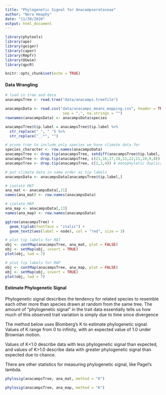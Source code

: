 ```yaml
---
title: "Phylogenetic Signal for Anacampserotaceae"
author: "Nora Heaphy"
date: "11/30/2020"
output: html_document
---
```


```r

library(phytools)
library(ape)
library(geiger)
library(caper)
library(Rmpfr)
library(OUwie)
library(qpcR)

knitr::opts_chunk$set(echo = TRUE)

```


#### Data Wrangling

```r

# load in tree and data
anacampsTree <- read.tree("data/anacamps.treefile")

anacampsData <- read.csv("data/anacamps_means_mapping.csv", header = TRUE, 
                          sep = ",", na.strings = "") 
rownames(anacampsData) <- anacampsData$species

anacampsTree$tip.label = anacampsTree$tip.label %>%
  str_replace("_", " ") %>%
  str_replace("_.*", "")

# prune tree to include only species we have climate data for
species_character <- row.names(anacampsData) 
anacampsTree <- drop.tip(anacampsTree, setdiff(anacampsTree$tip.label, species_character))
anacampsTree <- drop.tip(anacampsTree, c(21,16,17,18,13,22,11,10,9,8)) # monophyletic duplicates
anacampsTree <- drop.tip(anacampsTree, c(2,3,4)) # monophyletic duplicates round 2

# put climate data in same order as tip labels
anacampsData <- anacampsData[anacampsTree$tip.label,]

# isolate MAT
ana_mat <- anacampsData[,21]
names(ana_mat) <- row.names(anacampsData)

# isolate MAP
ana_map <- anacampsData[,13]
names(ana_map) <- row.names(anacampsData)

```

```r

ggtree(anacampsTree) + 
  geom_tiplab(fontface = "italic") +
  geom_text2(aes(label = node), col = "red", size = 3)

```

```r

# plot tip labels for MAT
obj <- contMap(anacampsTree, ana_mat, plot = FALSE)
obj <- setMap(obj, invert = TRUE)
plot(obj, lwd = 7)

# plot tip labels for MAP
obj <- contMap(anacampsTree, ana_map, plot = FALSE)
obj <- setMap(obj, invert = TRUE)
plot(obj, lwd = 7)

```


#### Estimate Phylogenetic Signal

Phylogenetic signal describes the tendency for related species to resemble each other more than species drawn at random from the same tree. The amount of "phylogenetic signal" in the trait data essentially tells us how much of this observed trait variation is simply due to time since divergence 

The method below uses Blomberg's K to estimate phylogenetic signal. Values of K range from 0 to infinity, with an expected value of 1.0 under Brownian motion. 

Values of K<1.0 describe data with less phylogenetic signal than expected, and values of K>1.0 describe data with greater phylogenetic signal than expected due to chance.

There are other statistics for measuring phylogenetic signal, like Pagel's lambda.

```r

phylosig(anacampsTree, ana_mat, method = "K")

phylosig(anacampsTree, ana_map, method = "K")

```
